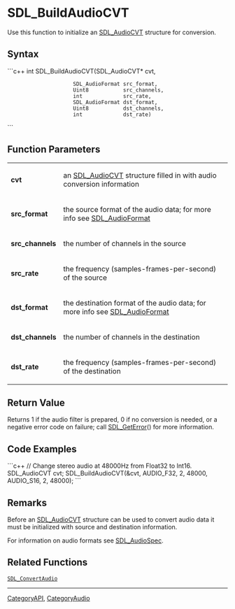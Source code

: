 <!-- pragma section-numbers off -->
<!-- pragma disable-camelcase -->

= SDL_BuildAudioCVT =
Use this function to initialize an [[SDL_AudioCVT]] structure for conversion.


== Syntax ==
```c++
int SDL_BuildAudioCVT(SDL_AudioCVT*   cvt, 
                      SDL_AudioFormat src_format, 
                      Uint8           src_channels, 
                      int             src_rate, 
                      SDL_AudioFormat dst_format, 
                      Uint8           dst_channels, 
                      int             dst_rate)
```

== Function Parameters ==
{|
|'''cvt'''
|an [[SDL_AudioCVT]] structure filled in with audio conversion information
|-
|'''src_format'''
|the source format of the audio data; for more info see [[SDL_AudioFormat]]
|-
|'''src_channels'''
|the number of channels in the source
|-
|'''src_rate'''
|the frequency (samples-frames-per-second) of the source
|-
|'''dst_format'''
|the destination format of the audio data; for more info see [[SDL_AudioFormat]]
|-
|'''dst_channels'''
|the number of channels in the destination
|-
|'''dst_rate'''
|the frequency (samples-frames-per-second) of the destination
|}

== Return Value ==
Returns 1 if the audio filter is prepared, 0 if no conversion is needed, or a negative error code on failure; call [[SDL_GetError]]() for more information.

== Code Examples ==
```c++
// Change stereo audio at 48000Hz from Float32 to Int16.
SDL_AudioCVT cvt;
SDL_BuildAudioCVT(&cvt, AUDIO_F32, 2, 48000, AUDIO_S16, 2, 48000);
```

== Remarks ==
Before an [[SDL_AudioCVT]] structure can be used to convert audio data it must be initialized with source and destination information.

For information on audio formats see [[SDL_AudioSpec]].

== Related Functions ==
 [[SDL_ConvertAudio]]

----
[[CategoryAPI]], [[CategoryAudio]]
